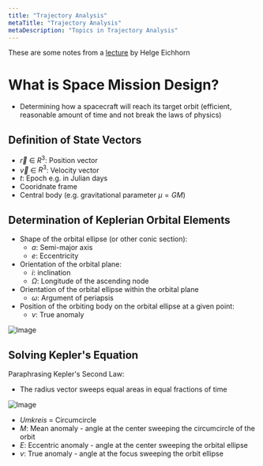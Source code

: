 ```yaml
---
title: "Trajectory Analysis"
metaTitle: "Trajectory Analysis"
metaDescription: "Topics in Trajectory Analysis"
---
```


<link
  rel="stylesheet"
  href="https://cdn.jsdelivr.net/npm/katex@0.11.0/dist/katex.min.css"
  integrity="sha384-BdGj8xC2eZkQaxoQ8nSLefg4AV4/AwB3Fj+8SUSo7pnKP6Eoy18liIKTPn9oBYNG"
  crossOrigin="anonymous"
/>

These are some notes from a [lecture](youtube.com/watch?v=9wVUUeN04Rk) by Helge Eichhorn

# What is Space Mission Design?

- Determining how a spacecraft will reach its target orbit (efficient, reasonable amount of time and not break the laws of physics)

## Definition of State Vectors
- $\overrightarrow{r}$ $\in$ $R^{3}$: Position vector
- $\overrightarrow{v}$ $\in$ $R^{3}$: Velocity vector
- $t$: Epoch e.g. in Julian days
- Cooridnate frame
- Central body (e.g. gravitational parameter $\mu = GM$)

## Determination of Keplerian Orbital Elements
- Shape of the orbital ellipse (or other conic section):
    - $a$: Semi-major axis
    - $e$: Eccentricity
- Orientation of the orbital plane:
    - $i$: inclination
    - $\Omega$: Longitude of the ascending node
- Orientation of the orbital ellipse within the orbital plane
    - $\omega$: Argument of periapsis
- Position of the orbiting body on the orbital ellipse at a given point:
    - $v$: True anomaly

![Image](https://en.wikipedia.org/wiki/File:Orbit1.svg)

## Solving Kepler's Equation

Paraphrasing Kepler's Second Law:
- The radius vector sweeps equal areas in equal fractions of time

![Image](https://commons.wikimedia.org/wiki/File:Kepler%27s_equation_scheme_German.svg)

- *Umkreis* = Circumcircle
- $M$: Mean anomaly - angle at the center sweeping the circumcircle of the orbit
- $E$: Eccentric anomaly - angle at the center sweeping the orbital ellipse
- $v$: True anomaly - angle at the focus sweeping the orbit ellipse
